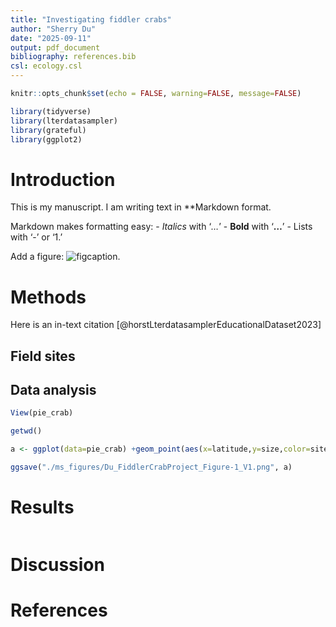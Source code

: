 ```yaml
---
title: "Investigating fiddler crabs"
author: "Sherry Du"
date: "2025-09-11"
output: pdf_document
bibliography: references.bib
csl: ecology.csl
---
```


```r
knitr::opts_chunk$set(echo = FALSE, warning=FALSE, message=FALSE)
```

```r
library(tidyverse)
library(lterdatasampler)
library(grateful)
library(ggplot2)
```

# Introduction

This is my manuscript. I am writing text in **Markdown format.

Markdown makes formatting easy:
- *Italics* with '*...*'
- **Bold** with '**...**'
- Lists with '-' or '1.'

Add a figure: ![figcaption](./ms_figures/Du_FiddlerCrabProject_Figure-1_V1.png).

# Methods
Here is an in-text citation [@horstLterdatasamplerEducationalDataset2023]

## Field sites


## Data analysis
```r
View(pie_crab)

getwd()

a <- ggplot(data=pie_crab) +geom_point(aes(x=latitude,y=size,color=site))

ggsave("./ms_figures/Du_FiddlerCrabProject_Figure-1_V1.png", a)
```


# Results
```r


```

# Discussion

# References